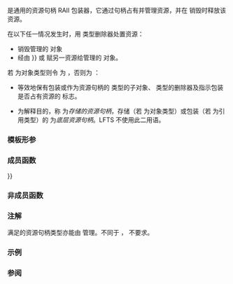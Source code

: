 {{cpp/experimental/title|unique_resource}}
{{cpp/experimental/unique_resource/navbar}}
{{ddcl|since=libfund_ts_3|header=experimental/scope|
template&lt; class R, class D &gt;
class unique_resource;
}}

{{tt|unique_resource}} 是通用的资源句柄 RAII 包装器，它通过句柄占有并管理资源，并在 {{tt|unique_resource}} 销毁时释放该资源。

在以下任一情况发生时，用 {{tt|D}} 类型删除器处置资源：
* 销毁管理的 {{tt|unique_resource}} 对象
* 经由 {{lc|operator{{=}}}} 或 {{lc|reset()}} 赋另一资源给管理的 {{tt|unique_resource}} 对象。

若 {{tt|R}} 为对象类型则令 {{tt|RS}} 为 {{tt|R}}，否则为 {{c|std::reference_wrapper&lt;std::remove_reference_t&lt;R&gt;&gt;}}：
* {{tt|unique_resource}} 等效地保有包装或作为资源句柄的 {{tt|RS}} 类型的子对象、{{tt|D}} 类型的删除器及指示包装是否占有资源的 {{c|bool}} 标志。
* 为解释目的，称 {{tt|RS}} 为''存储的资源句柄''，存储（若 {{tt|R}} 为对象类型）或包装（若 {{tt|R}} 为引用类型）的 {{tt|R}} 为''底层资源句柄''。LFTS 不使用此二用语。

===模板形参===
{{par begin}}
{{par | R | 资源句柄类型}}
{{par | D | 删除器类型}}
{{par hreq}}
{{par req | {{tt|R}} 应当为对象类型或到对象的左值引用类型。令 {{tt|UnrefR}} 为 {{c|std::remove_reference_t&lt;R&gt;}}，则 {{tt|UnrefR}} 应当为{{named req|MoveConstructible}}，而若 {{tt|UnrefR}} 非{{named req|CopyConstructible}}，则 {{c|std::is_nothrow_move_constructible_v&lt;UnrefR&gt;}} 应当为 {{c|true}}。}}
{{par req | {{tt|D}} 应当为{{named req|Destructible}}且{{named req|MoveConstructible}}的{{named req|FunctionObject}}类型，而若 {{tt|D}} 非{{named req|CopyConstructible}}，则 {{c|std::is_nothrow_move_constructible_v&lt;R&gt;}} 应当为 {{c|true}}。给定 {{tt|D}} 类型的左值 {{tt|d}} 与 {{tt|UnrefR}} 类型的左值 {{tt|r}}，表达式 {{c|d(r)}} 应当为良构。}}
{{par end}}

===成员函数===
{{dsc begin}}
{{dsc inc|cpp/experimental/unique_resource/dsc constructor}}
{{dsc inc|cpp/experimental/unique_resource/dsc destructor}}
{{dsc inc|cpp/experimental/unique_resource/dsc operator{{=}}}}

{{dsc h2|修改器}}
{{dsc inc|cpp/experimental/unique_resource/dsc release}}
{{dsc inc|cpp/experimental/unique_resource/dsc reset}}

{{dsc h2|观察器}}
{{dsc inc|cpp/experimental/unique_resource/dsc get}}
{{dsc inc|cpp/experimental/unique_resource/dsc get_deleter}}
{{dsc inc|cpp/experimental/unique_resource/dsc operator*}}
{{dsc end}}

===非成员函数===
{{dsc begin}}
{{dsc inc|cpp/experimental/unique_resource/dsc make_unique_resource_checked}}
{{dsc end}}

==={{rl|deduction guides|推导指引}}===

===注解===
满足{{named req|NullablePointer}}的资源句柄类型亦能由 {{lc|std::unique_ptr}} 管理。不同于 {{tt|unique_ptr}}，{{tt|unique_resource}} 不要求{{named req|NullablePointer}}。

===示例===
{{example}}

===参阅===
{{dsc begin}}
{{dsc inc|cpp/memory/dsc unique_ptr}}
{{dsc end}}

{{langlinks|en|ja|ru}}